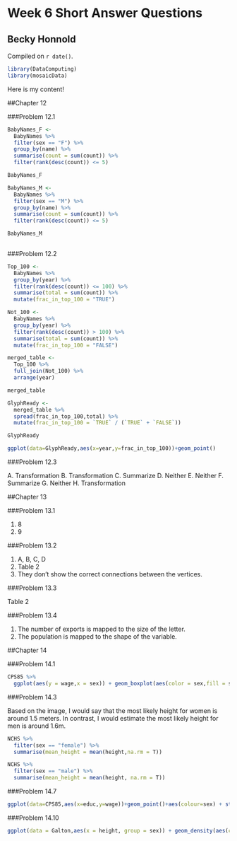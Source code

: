 # Week 6 Short Answer Questions

## Becky Honnold

<!-- leave this material as is -->
Compiled on `r date()`.

```{r include = FALSE}
library(DataComputing)
library(mosaicData)
```
<!-- put your content after this line -->

Here is my content!

##Chapter 12

###Problem 12.1

```{r}


BabyNames_F <-
  BabyNames %>%
  filter(sex == "F") %>%
  group_by(name) %>%
  summarise(count = sum(count)) %>%
  filter(rank(desc(count)) <= 5)

BabyNames_F

BabyNames_M <-
  BabyNames %>%
  filter(sex == "M") %>%
  group_by(name) %>%
  summarise(count = sum(count)) %>%
  filter(rank(desc(count)) <= 5)

BabyNames_M
  

```

###Problem 12.2

```{r}
Top_100 <-
  BabyNames %>%
  group_by(year) %>%
  filter(rank(desc(count)) <= 100) %>%
  summarise(total = sum(count)) %>%
  mutate(frac_in_top_100 = "TRUE")

Not_100 <-
  BabyNames %>%
  group_by(year) %>%
  filter(rank(desc(count)) > 100) %>%
  summarise(total = sum(count)) %>%
  mutate(frac_in_top_100 = "FALSE")  

merged_table <-
  Top_100 %>%
  full_join(Not_100) %>%
  arrange(year)

merged_table

GlyphReady <-
  merged_table %>%
  spread(frac_in_top_100,total) %>%
  mutate(frac_in_top_100 = `TRUE` / (`TRUE` + `FALSE`))

GlyphReady

ggplot(data=GlyphReady,aes(x=year,y=frac_in_top_100))+geom_point() 

```

###Problem 12.3

A. Transformation
B. Transformation
C. Summarize
D. Neither 
E. Neither
F. Summarize
G. Neither
H. Transformation

##Chapter 13

###Problem 13.1

1. 8
2. 9

###Problem 13.2

1. A, B, C, D
2. Table 2
3. They don't show the correct connections between the vertices.

###Problem 13.3

Table 2

###Problem 13.4

1. The number of exports is mapped to the size of the letter.
2. The population is mapped to the shape of the variable.

##Chapter 14

###Problem 14.1

```{r}
CPS85 %>%
  ggplot(aes(y = wage,x = sex)) + geom_boxplot(aes(color = sex,fill = sex))
```
###Problem 14.3

Based on the image, I would say that the most likely height for women is around 1.5 meters.  In contrast, I would estimate the most likely height for men is around 1.6m.

```{r}
NCHS %>%
  filter(sex == "female") %>%
  summarise(mean_height = mean(height,na.rm = T))

NCHS %>%
  filter(sex == "male") %>%
  summarise(mean_height = mean(height, na.rm = T))
```
###Problem 14.7

```{r}
ggplot(data=CPS85,aes(x=educ,y=wage))+geom_point()+aes(colour=sex) + stat_smooth(method=lm)
```

###Problem 14.10

```{r}
ggplot(data = Galton,aes(x = height, group = sex)) + geom_density(aes(color = sex))
```




